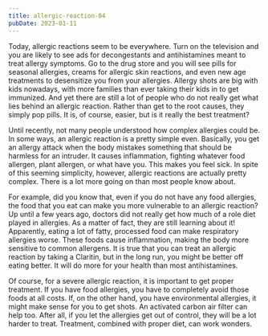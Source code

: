 ```yaml
---
title: allergic-reaction-04
pubDate: 2023-01-11
---
```


Today, allergic reactions seem to be everywhere. Turn on the television and you are likely to see ads for decongestants and antihistamines meant to treat allergy symptoms. Go to the drug store and you will see pills for seasonal allergies, creams for allergic skin reactions, and even new age treatments to desensitize you from your allergies. Allergy shots are big with kids nowadays, with more families than ever taking their kids in to get immunized. And yet there are still a lot of people who do not really get what lies behind an  allergic reaction. Rather than get to the root causes, they simply pop pills. It is, of course, easier, but is it really the best treatment?

Until recently, not many people understood how complex allergies could be. In some ways, an allergic reaction is a pretty simple even. Basically, you get an allergy attack when the body mistakes something that should be harmless for an intruder. It causes inflammation, fighting whatever food allergen, plant allergen, or what have you. This makes you feel sick. In spite of this seeming simplicity, however, allergic reactions are actually pretty complex. There is a lot more going on than most people know about.

For example, did you know that, even if you do not have any food allergies, the food that you eat can make you more vulnerable to an allergic reaction? Up until a few years ago, doctors did not really get how much of a role diet played in allergies. As a matter of fact, they are still learning about it! Apparently, eating a lot of fatty, processed food can make respiratory allergies worse. These foods cause inflammation, making the body more sensitive to common allergens. It is true that you can treat an allergic reaction by taking a Claritin, but in the long run, you might be better off eating better. It will do more for your health than most antihistamines.

Of course, for a severe allergic reaction, it is important to get proper treatment. If you have food allergies, you have to completely avoid those foods at all costs. If, on the other hand, you have environmental allergies, it might make sense for you to get shots. An activated carbon air filter can help too. After all, if you let the allergies get out of control, they will be a lot harder to treat. Treatment, combined with proper diet, can work wonders.